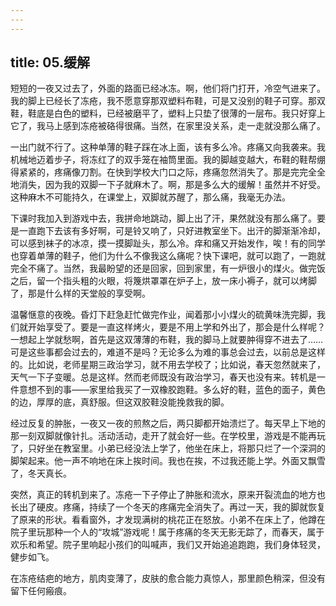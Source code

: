 ```yaml
---
---
---
```

title: 05.缓解
---




短短的一夜又过去了，外面的路面已经冰冻。啊，他们将门打开，冷空气进来了。我的脚上已经长了冻疮，我不愿意穿那双塑料布鞋，可是又没别的鞋子可穿。那双鞋，鞋底是白色的塑料，已经被磨平了，塑料上只垫了很薄的一层布。我只好穿上它了，我马上感到冻疮被硌得很痛。当然，在家里没关系，走一走就没那么痛了。

一出门就不行了。这种单薄的鞋子踩在冰上面，该有多么冷。疼痛又向我袭来。我机械地迈着步子，将冻红了的双手笼在袖筒里面。我的脚越变越大，布鞋的鞋帮绷得紧紧的，疼痛像刀割。在快到学校大门口之际，疼痛忽然消失了。那是完完全全地消失，因为我的双脚一下子就麻木了。啊，那是多么大的缓解！虽然并不好受。这种麻木不可能持久，在课堂上，双脚就苏醒了，那么痛，我毫无办法。

下课时我加入到游戏中去，我拼命地跳动，脚上出了汗，果然就没有那么痛了。要是一直跑下去该有多好啊，可是铃又响了，只好进教室坐下。出汗的脚渐渐冷却，可以感到袜子的冰凉，摸一摸脚趾头，那么冷。痒和痛又开始发作，唉！有的同学也穿着单薄的鞋子，他们为什么不像我这么痛呢？快下课吧，就可以跑了，一跑就完全不痛了。当然，我最盼望的还是回家，回到家里，有一炉很小的煤火。做完饭之后，留一个指头粗的火眼，将篾烘罩罩在炉子上，放一床小褥子，就可以烤脚了，那是什么样的天堂般的享受啊。

温馨惬意的夜晚。昏灯下赶急赶忙做完作业，闻着那小小煤火的硫黄味洗完脚，我们就开始享受了。要是一直这样烤火，要是不用上学和外出了，那会是什么样呢？一想起上学就愁啊，首先是这双薄薄的布鞋，我的脚马上就要肿得穿不进去了……可是这些事都会过去的，难道不是吗？无论多么为难的事总会过去，以前总是这样的。比如说，老师星期三政治学习，就不用去学校了；比如说，春天忽然就来了，天气一下子变暖。总是这样。然而老师既没有政治学习，春天也没有来。转机是一件意想不到的事——家里给我买了一双橡胶跑鞋。多么好的鞋，蓝色的面子，黄色的边，厚厚的底，真舒服。但这双胶鞋没能挽救我的脚。

经过反复的肿胀，一夜又一夜的煎熬之后，两只脚都开始溃烂了。每天早上下地的那一刻双脚就像针扎。活动活动，走开了就会好一些。在学校里，游戏是不能再玩了，只好坐在教室里。小弟已经没法上学了，他坐在床上，将那只烂了一个深洞的脚架起来。他一声不响地在床上挨时间。我也在挨，不过我还能上学。外面又飘雪了，冬天真长。

突然，真正的转机到来了。冻疮一下子停止了肿胀和流水，原来开裂流血的地方也长出了硬皮。疼痛，持续了一个冬天的疼痛完全消失了。再过一天，我的脚就恢复了原来的形状。看看窗外，才发现满树的桃花正在怒放。小弟不在床上了，他蹲在院子里玩那种一个人的“攻城”游戏呢！属于疼痛的冬天无影无踪了，而春天，属于欢乐和希望。院子里响起小孩们的叫喊声，我们又开始追追跑跑，我们身体轻灵，健步如飞。

在冻疮结疤的地方，肌肉变薄了，皮肤的愈合能力真惊人，那里颜色稍深，但没有留下任何瘢痕。